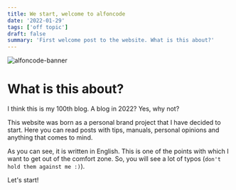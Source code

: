 ```yaml
---
title: We start, welcome to alfoncode
date: '2022-01-29'
tags: ['off topic']
draft: false
summary: 'First welcome post to the website. What is this about?'
---
```


![alfoncode-banner](/static/images/twitter-card.png)

# What is this about?

I think this is my 100th blog. A blog in 2022? Yes, why not?

This website was born as a personal brand project that I have decided to start.
Here you can read posts with tips, manuals, personal opinions and anything that comes to mind.

As you can see, it is written in English. This is one of the points with which I want to get out of the comfort zone. So, you will see a lot of typos (`don't hold them against me :)`).

Let's start!
